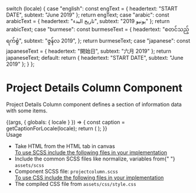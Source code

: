 
  switch (locale) {
    case "english":
      const engText = { headertext: "START DATE", subtext: "June 2019" };
      return engText;
    case "arabic":
      const arabicText = { headertext: "تاريخ البدء", subtext: "يونيو 2019" };
      return arabicText;
    case "burmese":
      const burmeseText = {
        headertext: "စတင်သည့်ရက်စွဲ",
        subtext: "ဇွန်လ 2019",
      };
      return burmeseText;
    case "japanese":
      const japaneseText = { headertext: "開始日", subtext: "六月 2019" };
      return japaneseText;
    default:
      return { headertext: "START DATE", subtext: "June 2019" };
  }
};

<Meta title="Atoms/Project Details Column" />

<style>{`
 .subheading {
    font-weight: 700;
    font-size: 24px;
    color: #031c2d;
    letter-spacing: 1.5px;
    line-height: 24px;
    margin-bottom: 12px;
    margin-top: 40px;
  }
  .sbdocs .sbdocs-p,
  .sbdocs .sbdocs-li{
    font-size: 1rem;
  }
`}</style>

# Project Details Column Component

Project Details Column component defines a section of information data with some items.

<Story name="Project Details Column">
  {(args, { globals: { locale } }) => {
    const caption = getCaptionForLocale(locale);
    return (
      <Projectcolumn
        headertext={caption.headertext}
        subtext={caption.subtext}
      ></Projectcolumn>
    );
  }}
</Story>

<div className="subheading">Usage</div>
<ul>
  <li>Take HTML from the HTML tab in canvas</li>
  <u>To use SCSS include the following files in your implementation</u>
  <li>
    Include the common SCSS files like normalize, variables from{" "}
    <code>assets/scss</code>
  </li>
  <li>
    Component SCSS file: <code>projectcolumn.scss</code>
  </li>
  <u>To use CSS include the following files in your implementation</u>
  <li>
    The compiled CSS file from <code>assets/css/style.css</code>
  </li>
</ul>
